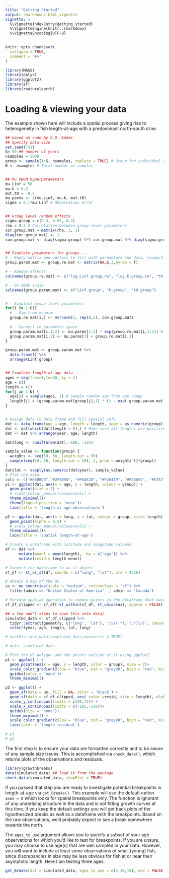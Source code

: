 ```yaml
---
title: "Getting Started"
output: rmarkdown::html_vignette
vignette: >
  %\VignetteIndexEntry{getting_started}
  %\VignetteEngine{knitr::rmarkdown}
  %\VignetteEncoding{UTF-8}
---
```


```r
knitr::opts_chunk$set(
  collapse = TRUE,
  comment = "#>"
)
```

```r
library(MASS)
library(dplyr)
library(ggplot2)
library(sf)
library(rnaturalearth)
```

# Loading & viewing your data

The example shown here will include a spatial process giving  rise to heterogeneity in fish length-at-age with a predominant north-south cline.  

```r
## based on code by G.D. Adams
## Specify data size
set.seed(731)
G= 50 ## number of years
nsamples = 5000
group <- sample(1:G, nsamples, replace = TRUE) # Group for individual X
N <- nsamples # Total number of samples


## Mu VBGM hyperparameters 
mu.Linf = 50
mu.k = 0.3 
mut.t0 = -0.5
mu.parms <- c(mu.Linf, mu.k, mut.t0)
sigma = 0.1*mu.Linf # Observation error


## Group level random effects
sigma.group = c(0.3, 0.05, 0.2)
rho = 0.3 # Correlation between group level parameters
cor.group.mat = matrix(rho, 3, 3)
diag(cor.group.mat) <- 1
cov.group.mat <- diag(sigma.group) %*% cor.group.mat %*% diag(sigma.group) # Get covariance


## Simulate parameters for groups----
# - Empty matrix and vectors to fill with parameters and data, respectively
group.param.mat <- group.re.mat <- matrix(NA,G,3,byrow = T)

# - Random effects
colnames(group.re.mat) <- c("log.Linf.group.re", "log.k.group.re", "t0.group.re")

# - On VBGF scale
colnames(group.param.mat) <- c("Linf.group", "k.group", "t0.group")


# - Simulate group level parameters
for(i in 1:G){
  # - Sim from mvnorm
  group.re.mat[i,] <- mvrnorm(1, rep(0,3), cov.group.mat) 
  
  # - Convert to parameter space
  group.param.mat[i,1:2] <- mu.parms[1:2] * exp(group.re.mat[i,1:2]) # Log to natural scale
  group.param.mat[i,3] <- mu.parms[3] + group.re.mat[i,3]
}

group.param.mat <- group.param.mat %>%
  data.frame() %>%
  arrange(Linf.group)


## Simulate length-at-age data ----
ages = seq(from=1,to=20, by = 1)
age = c()
length = c()
for(j in 1:N) {
  age[j] = sample(ages, 1) # Sample random age from age range
  length[j] = (group.param.mat[group[j],1] * (1 - exp(-group.param.mat[group[j],2]*(age[j]-group.param.mat[group[j],3])))) + rnorm(1,0,sigma) # Add normally distributed random error
}


# Assign data to data frame and fill spatial info
dat <- data.frame(age = age, length = length, year = as.numeric(group))
dat <- dat[which(dat$length > 0),] # Make sure all lengths are positive
dat <- dat %>% arrange(year, age, length)

dat$long <- runif(nrow(dat),-180, -135)

sample_value <- function(group) {
  weights <- seq(50, 68, length.out = 50)
  sample(seq(50, 68, length.out = 50), 1, prob = weights^(2*group))
} 
dat$lat <- sapply(as.numeric(dat$year), sample_value) 
# Plot the data
cols <- c("#86BBD8","#2F4858", "#F6AE2D", "#F26419", "#E86A92", "#57A773") 
p1 <- ggplot(dat, aes(x = age, y = length, colour = group)) +
  geom_point(size = 2) + 
  # scale_colour_manual(values=cols) +
  theme_minimal()+
  theme(legend.position = 'none')+
  labs(title = 'length at age observations')

p2 <- ggplot(dat, aes(x = long, y = lat, colour = group, size= length)) +
  geom_point(alpha = 0.5) + 
  # scale_colour_manual(values=cols) +
  theme_minimal()+
  labs(title = 'spatial length-at-age') 

# Create a dataframe with latitude and longitude columns
df <- dat %>%
      mutate(meanl = mean(length), .by = c('age')) %>%
      mutate(resid = length-meanl) 

# Convert the dataframe to an sf object
sf_df <- st_as_sf(df, coords = c("long", "lat"), crs = 4326)

# Obtain a map of the US
us <- ne_countries(scale = "medium", returnclass = "sf") %>%
  filter(admin == "United States of America"  | admin == 'Canada')

# Perform spatial operation to remove points in the dataframe that overlap with the US polygon
sf_df_clipped <- sf_df[!st_within(sf_df, st_union(us), sparse = FALSE), ]

## a few add'l steps to save this into data/ 
simulated_data <- sf_df_clipped %>% 
  tidyr::extract(geometry, c('long', 'lat'), '\\((.*), (.*)\\)', convert = TRUE)  %>% 
  select(year, age, length, lat, long)

# usethis::use_data(simulated_data,overwrite = TRUE)

# dat<- simulated_data
```
 
```r
# Plot the US polygon and the points outside of it using ggplot2
p1 <- ggplot( ) +
  geom_point(aes(x = age, y = length, color = group), size = 2)+
  scale_color_gradient2(low = "blue", mid = "grey90", high = "red", midpoint = 3) +
  guides(color = 'none')+
  theme_minimal() 

p2 <- ggplot() +
  geom_sf(data = us, fill = NA, color = 'black') +
  geom_sf(data = sf_df_clipped, aes( color =resid, size = length), alpha = 0.9) +
  scale_y_continuous(limits = c(50,71)) +
  scale_x_continuous(limits = c(-185,-130))+
  guides(size = 'none')+
  theme_minimal() +
  scale_color_gradient2(low = "blue", mid = "grey90", high = "red", midpoint = 0) +
  labs(color = 'length residual')

# p1
# p2
```


The first step is to ensure your data are formatted correctly and to be aware of any sample size issues. This is accomplished via `check_data()`, which returns plots of the observations and residuals.

```r
library(growthbreaks)
data(simulated_data) ## load it from the package
check_data(simulated_data, showPlot = TRUE)
```

If you passed that step you are ready to investigate potential breakpoints in length-at-age via `get_Breaks()`. This example will use the default option `axes = 0` which looks for spatial breakpoints only. The function is ignorant of any underlying structure in the data and is not fitting growth curves at this time. If you keep the default settings you will get back plots of the hypothesized breaks as well as a dataframe with the breakpoints. Based on the raw observations, we'd probably expect to see a break somewhere towards the north.

The `ages_to_use` argument allows you to specify a subset of your age observations for which you'd like to test for breakpoints. If you are unsure, you may choose to use age(s) that are well sampled in your data. However, you will want to include at least some observations of small (young) fish, since discrepancies in size may be less obvious for fish at or near their asymptotic length. Here I am testing three ages.



```r
get_Breaks(dat = simulated_data, ages_to_use = c(5,10,15), sex = FALSE, axes = 0, showPlot = TRUE)
```



